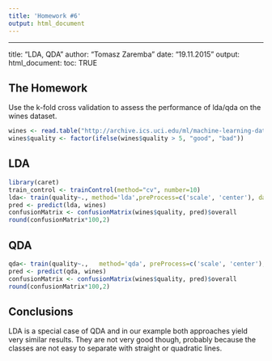 ```yaml
---
title: 'Homework #6'
output: html_document
---
```


---
title: "LDA, QDA"
author: "Tomasz Zaremba"
date: "19.11.2015"
output: 
  html_document:
    toc: TRUE

## The Homework

Use the k-fold cross validation to assess the performance of lda/qda on the wines dataset.

```r
wines <- read.table("http://archive.ics.uci.edu/ml/machine-learning-databases/wine-quality/winequality-red.csv",sep=";", header=TRUE)
wines$quality <- factor(ifelse(wines$quality > 5, "good", "bad")) 
```

## LDA
```r
library(caret)
train_control <- trainControl(method="cv", number=10)
lda<- train(quality~., method='lda',preProcess=c('scale', 'center'), data=wines, trControl=train_control)
pred <- predict(lda, wines)
confusionMatrix <- confusionMatrix(wines$quality, pred)$overall
round(confusionMatrix*100,2)
```

## QDA
```r
qda<- train(quality~.,   method='qda', preProcess=c('scale', 'center'), data=wines, trControl=train_control)
pred <- predict(qda, wines)
confusionMatrix <- confusionMatrix(wines$quality, pred)$overall
round(confusionMatrix*100,2)
```

## Conclusions
LDA is a special case of QDA and in our example both approaches yield very similar results. They are not very good though, probably because the classes are not easy to separate with straight or quadratic lines.
